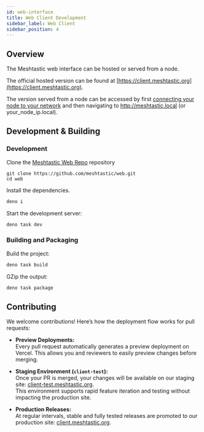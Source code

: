 ```yaml
---
id: web-interface
title: Web Client Development
sidebar_label: Web Client
sidebar_position: 4
---
```


## Overview

The Meshtastic web interface can be hosted or served from a node.

The official hosted version can be found at [https://client.meshtastic.org](https://client.meshtastic.org).

The version served from a node can be accessed by first [connecting your node to your network](/docs/configuration/radio/network) and then navigating to http://meshtastic.local (or your_node_ip.local).


## Development & Building

### Development

Clone the [Meshtastic Web Repo](https://github.com/meshtastic/web) repository
   ```shell
   git clone https://github.com/meshtastic/web.git
   cd web
   ```

Install the dependencies.

```bash
deno i
```

Start the development server:

```bash
deno task dev
```

### Building and Packaging

Build the project:

```bash
deno task build
```

GZip the output:

```bash
deno task package
```


## Contributing

We welcome contributions! Here’s how the deployment flow works for pull
requests:

- **Preview Deployments:**\
  Every pull request automatically generates a preview deployment on Vercel.
  This allows you and reviewers to easily preview changes before merging.

- **Staging Environment (`client-test`):**\
  Once your PR is merged, your changes will be available on our staging site:
  [client-test.meshtastic.org](https://client-test.meshtastic.org/).\
  This environment supports rapid feature iteration and testing without
  impacting the production site.

- **Production Releases:**\
  At regular intervals, stable and fully tested releases are promoted to our
  production site: [client.meshtastic.org](https://client.meshtastic.org/).
